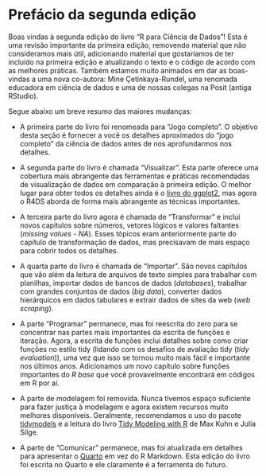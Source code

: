 # Prefácio da segunda edição {.unnumbered}

Boas vindas à segunda edição do livro "R para Ciência de Dados"!
Esta é uma revisão importante da primeira edição, removendo material que não consideramos mais útil, adicionando material que gostaríamos de ter incluído na primeira edição e atualizando o texto e o código de acordo com as melhores práticas.
Também estamos muito animados em dar as boas-vindas a uma nova co-autora: Mine Çetinkaya-Rundel, uma renomada educadora em ciência de dados e uma de nossas colegas na Posit (antiga RStudio).

Segue abaixo um breve resumo das maiores mudanças:

-   A primeira parte do livro foi renomeada para "Jogo completo".
    O objetivo desta seção é fornecer a você os detalhes aproximados do "jogo completo" da ciência de dados antes de nos aprofundarmos nos detalhes.

-   A segunda parte do livro é chamada "Visualizar".
    Esta parte oferece uma cobertura mais abrangente das ferramentas e práticas recomendadas de visualização de dados em comparação à primeira edição.
    O melhor lugar para obter todos os detalhes ainda é o [livro do ggplot2](http://ggplot2-book.org/), mas agora o R4DS aborda de forma mais abrangente as técnicas importantes.

-   A terceira parte do livro agora é chamada de "Transformar" e inclui novos capítulos sobre números, vetores lógicos e valores faltantes (*missing values* - *NA*).
    Esses tópicos eram anteriormente parte do capítulo de transformação de dados, mas precisavam de mais espaço para cobrir todos os detalhes.

-   A quarta parte do livro é chamada de "Importar".
    São novos capítulos que vão além da leitura de arquivos de texto simples para trabalhar com planilhas, importar dados de bancos de dados (*databases*), trabalhar com grandes conjuntos de dados (*big data*), converter dados hierárquicos em dados tabulares e extrair dados de sites da web (*web scraping*).

-   A parte "Programar" permanece, mas foi reescrita do zero para se concentrar nas partes mais importantes da escrita de funções e iteração.
    Agora, a escrita de funções inclui detalhes sobre como criar funções no estilo tidy (lidando com os desafios de avaliação tidy (*tidy evaluation*)), uma vez que isso se tornou muito mais fácil e importante nos últimos anos.
    Adicionamos um novo capítulo sobre funções importantes do *R base* que você provavelmente encontrará em códigos em R por aí.

-   A parte de modelagem foi removida.
    Nunca tivemos espaço suficiente para fazer justiça à modelagem e agora existem recursos muito melhores disponíveis.
    Geralmente, recomendamos o uso do pacote [tidymodels](https://www.tidymodels.org/) e a leitura do livro [Tidy Modeling with R](https://www.tmwr.org/) de Max Kuhn e Julia Silge.

-   A parte de "Comunicar" permanece, mas foi atualizada em detalhes para apresentar o [Quarto](https://quarto.org/) em vez do R Markdown.
    Esta edição do livro foi escrita no Quarto e ele claramente é a ferramenta do futuro.
